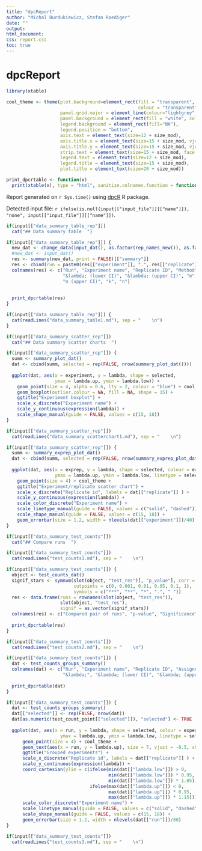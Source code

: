 ```yaml
---
title: "dpcReport"
author: "Michal Burdukiewicz, Stefan Roediger"
date: ""
output:
html_document:
css: report.css
toc: true
---
```


# dpcReport

```r
library(xtable)

cool_theme <- theme(plot.background=element_rect(fill = "transparent",
                                                 colour = "transparent"),
                    panel.grid.major = element_line(colour="lightgrey", linetype = "dashed"),
                    panel.background = element_rect(fill = "white", colour = "black"),
                    legend.background = element_rect(fill="NA"),
                    legend.position = "bottom",
                    axis.text = element_text(size=12 + size_mod),
                    axis.title.x = element_text(size=15 + size_mod, vjust = -0.1), 
                    axis.title.y = element_text(size=15 + size_mod, vjust = 1),
                    strip.text = element_text(size=15 + size_mod, face = "bold"),
                    legend.text = element_text(size=12 + size_mod), 
                    legend.title = element_text(size=15 + size_mod),
                    plot.title = element_text(size=20 + size_mod))

print_dpcrtable <- function(x)
  print(xtable(x), type = "html", sanitize.colnames.function = function(x) x, digits = app_digits)
```

Report generated on `r Sys.time()` using [dpcR](http://github.com/michbur/dpcR) R package.  

Detected input file: `r ifelse(is.null(input[["input_file"]][["name"]]), "none", input[["input_file"]][["name"]])`.  


```r
if(input[["data_summary_table_rep"]])
  cat("## Data summary table  ")
```

```r
if(input[["data_summary_table_rep"]]) {
  new_dat <- change_data(input_dat(), as.factor(rep_names_new()), as.factor(exp_names_new()))
  #new_dat <- input_dat()
  res <- summary(new_dat, print = FALSE)[["summary"]]
  res <- cbind(run = paste0(res[["experiment"]], ".", res[["replicate"]]), res)
  colnames(res) <- c("Run", "Experiment name", "Replicate ID", "Method", "&lambda;", 
                     "&lambda; (lower CI)", "&lambda; (upper CI)", "m", "m (lower CI)", 
                     "m (upper CI)", "k", "n")
  
  
  print_dpcrtable(res)
}
```


```r
if(input[["data_summary_table_rep"]]) {
  cat(readLines("data_summary_table1.md"), sep = "    \n")
}
```



```r
if(input[["data_summary_scatter_rep"]])
  cat("## Data summary scatter charts  ")
```

```r
if(input[["data_summary_scatter_rep"]]) {
  summ <- summary_plot_dat()
  dat <- cbind(summ, selected = rep(FALSE, nrow(summary_plot_dat())))
  
  ggplot(dat, aes(x = experiment, y = lambda, shape = selected,
                  ymax = lambda.up, ymin = lambda.low)) +
    geom_point(size = 4, alpha = 0.6, lty = 2, colour = "blue") + cool_theme +
    geom_boxplot(outlier.colour = NA, fill = NA, shape = 15) + 
    ggtitle("Experiment boxplot") +
    scale_x_discrete("Experiment name") +
    scale_y_continuous(expression(lambda)) + 
    scale_shape_manual(guide = FALSE, values = c(15, 18))
}
```

```r
if(input[["data_summary_scatter_rep"]])
  cat(readLines("data_summary_scatterchart1.md"), sep = "    \n")
```

```r
if(input[["data_summary_scatter_rep"]]) {
  summ <- summary_exprep_plot_dat()
  dat <- cbind(summ, selected = rep(FALSE, nrow(summary_exprep_plot_dat())))
  
  ggplot(dat, aes(x = exprep, y = lambda, shape = selected, colour = experiment,
                  ymax = lambda.up, ymin = lambda.low, linetype = selected)) +
    geom_point(size = 4) + cool_theme +
    ggtitle("Experiment/replicate scatter chart") +
    scale_x_discrete("Replicate id", labels = dat[["replicate"]] ) +
    scale_y_continuous(expression(lambda)) + 
    scale_color_discrete("Experiment name") +
    scale_linetype_manual(guide = FALSE, values = c("solid", "dashed")) + 
    scale_shape_manual(guide = FALSE, values = c(15, 18)) + 
    geom_errorbar(size = 1.2, width = nlevels(dat[["experiment"]])/40)
}
```

```r
if(input[["data_summary_test_counts"]])
  cat("## Compare runs  ")
```

```r
if(input[["data_summary_test_counts"]])
  cat(readLines("test_counts1.md"), sep = "    \n")
```

```r
if(input[["data_summary_test_counts"]]) {
  object <- test_counts_dat()
  signif_stars <- symnum(slot(object, "test_res")[, "p_value"], corr = FALSE, na = FALSE, 
                         cutpoints = c(0, 0.001, 0.01, 0.05, 0.1, 1), 
                         symbols = c("***", "**", "*", ".", " "))
  res <- data.frame(runs = rownames(slot(object, "test_res")), 
                    slot(object, "test_res"), 
                    signif = as.vector(signif_stars))
  colnames(res) <- c("Compared pair of runs", "p-value", "Significance")
  
  print_dpcrtable(res)
}
```

```r
if(input[["data_summary_test_counts"]])
  cat(readLines("test_counts2.md"), sep = "    \n")
```

```r
if(input[["data_summary_test_counts"]]) {
  dat <- test_counts_groups_summary()
  colnames(dat) <- c("Run", "Experiment name", "Replicate ID", "Assigned group",
                     "&lambda;", "&lambda; (lower CI)", "&lambda; (upper CI)", "k", "n")
  
  print_dpcrtable(dat)
}
```

```r
if(input[["data_summary_test_counts"]]) {
  dat <- test_counts_groups_summary()
  dat[["selected"]] <- rep(FALSE, nrow(dat))
  dat[as.numeric(test_count_point[["selected"]]), "selected"] <- TRUE
  
  ggplot(dat, aes(x = run, y = lambda, shape = selected, colour = experiment,
                    ymax = lambda.up, ymin = lambda.low, linetype = selected, label = group)) +
      geom_point(size = 4) + cool_theme +
      geom_text(aes(x = run, y = lambda.up), size = 7, vjust = -0.5, show_guide = FALSE) +
      ggtitle("Grouped experiments") +
      scale_x_discrete("Replicate id", labels = dat[["replicate"]] ) +
      scale_y_continuous(expression(lambda)) + 
      coord_cartesian(ylim = c(ifelse(min(dat[["lambda.low"]]) > 0,
                                      min(dat[["lambda.low"]]) * 0.95, 
                                      min(dat[["lambda.low"]]) * 1.05),
                               ifelse(max(dat[["lambda.up"]]) < 0,
                                      max(dat[["lambda.up"]]) * 0.95, 
                                      max(dat[["lambda.up"]]) * 1.15))) +
      scale_color_discrete("Experiment name") +
      scale_linetype_manual(guide = FALSE, values = c("solid", "dashed")) + 
      scale_shape_manual(guide = FALSE, values = c(15, 18)) + 
      geom_errorbar(size = 1.2, width = nlevels(dat[["run"]])/80)
}
```

```r
if(input[["data_summary_test_counts"]])
  cat(readLines("test_counts3.md"), sep = "    \n")
```